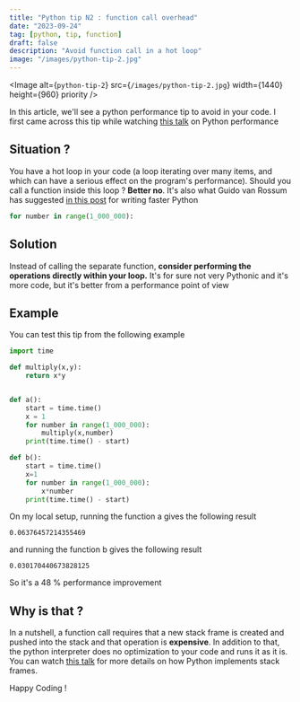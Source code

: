 ```yaml
---
title: "Python tip N2 : function call overhead"
date: "2023-09-24"
tag: [python, tip, function]
draft: false
description: "Avoid function call in a hot loop"
image: "/images/python-tip-2.jpg"
---
```


<Image
  alt={`python-tip-2`}
  src={`/images/python-tip-2.jpg`}
  width={1440}
  height={960}
  priority
/>

In this article, we'll see a python performance tip to avoid in your code. I first came across this tip while watching [this talk](https://www.youtube.com/watch?v=YY7yJHo0M5I) on Python performance

## Situation ?

You have a hot loop in your code (a loop iterating over many items, and which can have a serious effect on the program's performance).
Should you call a function inside this loop ? **Better no**. It's also what Guido van Rossum has suggested [in this post](https://web.archive.org/web/20180919031245/https://plus.google.com/115212051037621986145/posts/HajXHPGN752) for writing faster Python

```python
for number in range(1_000_000):
```

## Solution

Instead of calling the separate function, **consider performing the operations directly within your loop.** It's for sure not very Pythonic and it's more code, but it's better
from a performance point of view

## Example

You can test this tip from the following example

```python
import time

def multiply(x,y):
    return x*y


def a():
    start = time.time()
    x = 1
    for number in range(1_000_000):
        multiply(x,number)
    print(time.time() - start)

def b():
    start = time.time()
    x=1
    for number in range(1_000_000):
        x*number
    print(time.time() - start)
```

On my local setup, running the function a gives the following result

```text
0.06376457214355469
```

and running the function b gives the following result

```text
0.030170440673828125
```

So it's a 48 % performance improvement

## Why is that ?

In a nutshell, a function call requires that a new stack frame is created and pushed into the stack and that operation is **expensive**.
In addition to that, the python interpreter does no optimization to your code and runs it as it is. You can watch [this talk](https://www.youtube.com/watch?v=smiL_aV1SOc) for more details on how Python implements stack frames.

Happy Coding !
